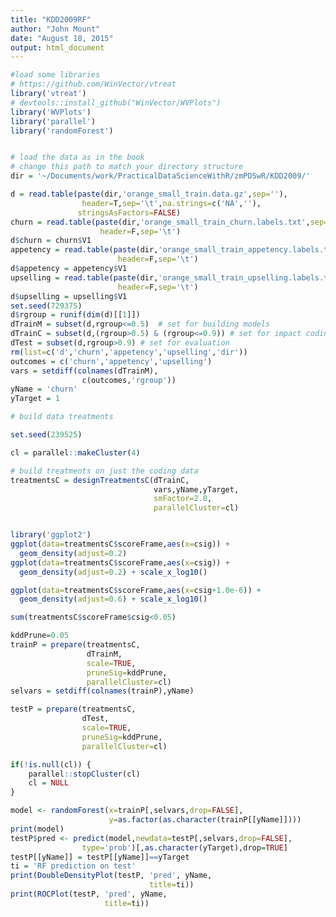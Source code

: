 ```yaml
---
title: "KDD2009RF"
author: "John Mount"
date: "August 18, 2015"
output: html_document
---
```


```r
#load some libraries
# https://github.com/WinVector/vtreat
library('vtreat')
# devtools::install_github("WinVector/WVPlots")
library('WVPlots')
library('parallel')
library('randomForest')


# load the data as in the book
# change this path to match your directory structure
dir = '~/Documents/work/PracticalDataScienceWithR/zmPDSwR/KDD2009/' 

d = read.table(paste(dir,'orange_small_train.data.gz',sep=''),
                header=T,sep='\t',na.strings=c('NA',''), 
               stringsAsFactors=FALSE)
churn = read.table(paste(dir,'orange_small_train_churn.labels.txt',sep=''),
                    header=F,sep='\t')
d$churn = churn$V1
appetency = read.table(paste(dir,'orange_small_train_appetency.labels.txt',sep=''),
                        header=F,sep='\t')
d$appetency = appetency$V1
upselling = read.table(paste(dir,'orange_small_train_upselling.labels.txt',sep=''),
                        header=F,sep='\t')
d$upselling = upselling$V1
set.seed(729375)
d$rgroup = runif(dim(d)[[1]])
dTrainM = subset(d,rgroup<=0.5)  # set for building models
dTrainC = subset(d,(rgroup>0.5) & (rgroup<=0.9)) # set for impact coding
dTest = subset(d,rgroup>0.9) # set for evaluation
rm(list=c('d','churn','appetency','upselling','dir'))
outcomes = c('churn','appetency','upselling')
vars = setdiff(colnames(dTrainM),
                c(outcomes,'rgroup'))
yName = 'churn'
yTarget = 1
```

```r
# build data treatments

set.seed(239525)

cl = parallel::makeCluster(4)

# build treatments on just the coding data
treatmentsC = designTreatmentsC(dTrainC,
                                vars,yName,yTarget,
                                smFactor=2.0, 
                                parallelCluster=cl)


library('ggplot2')
ggplot(data=treatmentsC$scoreFrame,aes(x=csig)) + 
  geom_density(adjust=0.2)
ggplot(data=treatmentsC$scoreFrame,aes(x=csig)) + 
  geom_density(adjust=0.2) + scale_x_log10()

ggplot(data=treatmentsC$scoreFrame,aes(x=csig+1.0e-6)) + 
  geom_density(adjust=0.6) + scale_x_log10()

sum(treatmentsC$scoreFrame$csig<0.05)

kddPrune=0.05
trainP = prepare(treatmentsC,
                 dTrainM,
                 scale=TRUE,
                 pruneSig=kddPrune,
                 parallelCluster=cl)
selvars = setdiff(colnames(trainP),yName)

testP = prepare(treatmentsC,
                dTest,
                scale=TRUE,
                pruneSig=kddPrune,
                parallelCluster=cl)

if(!is.null(cl)) {
    parallel::stopCluster(cl)
    cl = NULL
}
```

```r
model <- randomForest(x=trainP[,selvars,drop=FALSE],
                      y=as.factor(as.character(trainP[[yName]])))
print(model)
testP$pred <- predict(model,newdata=testP[,selvars,drop=FALSE],
                type='prob')[,as.character(yTarget),drop=TRUE]
testP[[yName]] = testP[[yName]]==yTarget
ti = 'RF prediction on test'
print(DoubleDensityPlot(testP, 'pred', yName, 
                               title=ti))
print(ROCPlot(testP, 'pred', yName, 
                     title=ti))

```
